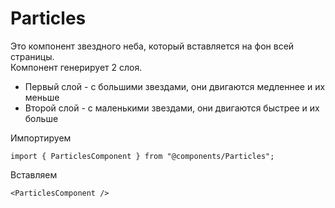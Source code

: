 

<Meta of={Stories} />

# Particles

Это компонент звездного неба, который вставляется на фон всей страницы. <br />
Компонент генерирует 2 слоя.<br />
- Первый слой - с большими звездами, они двигаются медленнее и их меньше
- Второй слой - с маленькими звездами, они двигаются быстрее и их больше

Импортируем
```
import { ParticlesComponent } from "@components/Particles";
```

Вставляем
```
<ParticlesComponent />
```

